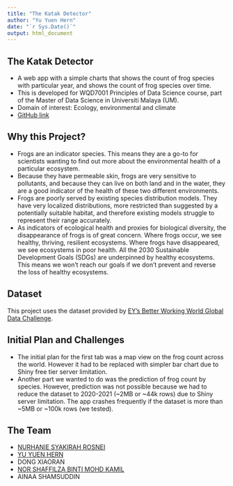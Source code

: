 ```yaml
---
title: "The Katak Detector"
author: "Yu Yuen Hern"
date: "`r Sys.Date()`"
output: html_document
---
```


## The Katak Detector
- A web app with a simple charts that shows the count of frog species with particular year, and shows the count of frog species over time.
- This is developed for WQD7001 Principles of Data Science course, part of the Master of Data Science in Universiti Malaya (UM).
- Domain of interest: Ecology, environmental and climate
- [GitHub link](https://github.com/yuenherny/The-Katak-Detector)

## Why this Project?
- Frogs are an indicator species. This means they are a go-to for scientists wanting to find out more about the environmental health of a particular ecosystem.
- Because they have permeable skin, frogs are very sensitive to pollutants, and because they can live on both land and in the water, they are a good indicator of the health of these two different environments.
- Frogs are poorly served by existing species distribution models. They have very localized distributions, more restricted than suggested by a potentially suitable habitat, and therefore existing models struggle to represent their range accurately.
- As indicators of ecological health and proxies for biological diversity, the disappearance of frogs is of great concern. Where frogs occur, we see healthy, thriving, resilient ecosystems. Where frogs have disappeared, we see ecosystems in poor health. All the 2030 Sustainable Development Goals (SDGs) are underpinned by healthy ecosystems. This means we won’t reach our goals if we don’t prevent and reverse the loss of healthy ecosystems.

## Dataset
This project uses the dataset provided by [EY's Better Working World Global Data Challenge](https://challenge.ey.com/challenges/level-1-local-frog-discovery-tool-SXnArnHsm/overview).

## Initial Plan and Challenges
- The initial plan for the first tab was a map view on the frog count across the world. However it had to be replaced with simpler bar chart due to Shiny free tier server limitation.
- Another part we wanted to do was the prediction of frog count by species. However, prediction was not possible because we had to reduce the dataset to 2020-2021 (~2MB or ~44k rows) due to Shiny server limitation. The app crashes frequently if the dataset is more than ~5MB or ~100k rows (we tested).

## The Team
- [NURHANIE SYAKIRAH ROSNEI](https://github.com/Jennieus)
- [YU YUEN HERN](https://github.com/yuenherny)
- DONG XIAORAN
- [NOR SHAFFILZA BINTI MOHD KAMIL](https://github.com/Shaffilza) 
- AINAA SHAMSUDDIN